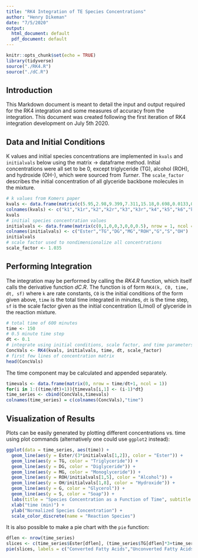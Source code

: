 ```yaml
---
title: "RK4 Integration of TE Species Concentrations"
author: "Henry Dikeman"
date: "7/5/2020"
output:
  html_document: default
  pdf_document: default
---
```


```r
knitr::opts_chunk$set(echo = TRUE)
library(tidyverse)
source("./RK4.R")
source("./dC.R")
```

## Introduction

This Markdown document is meant to detail the input and output required for the RK4 integration and some measures of accuracy from the integration. This document was created following the first iteration of RK4 integration development on July 5th 2020.

## Data and Initial Conditions

K values and initial species concentrations are implemented in `kvals` and `initialvals` below using the matrix -> dataframe method. Initial concentrations were all set to be 0, except triglyceride (TG), alcohol (ROH), and hydroxide (OH-), which were sourced from *Turner*. The `scale_factor` describes the initial concentration of all glyceride backbone molecules in the mixture.

```r
# k values from Komers paper
kvals <- data.frame(matrix(c(5.95,2.98,9.399,7.311,15.18,0.698,0.0133,0.3456,0.7474,0.4654), nrow = 1))/60
colnames(kvals) <- c("k1","k1r","k2","k2r","k3","k3r","k4","k5","k6","k7")
kvals
# initial species concentration values
initialvals <- data.frame(matrix(c(0,1,0,0,3,0,0,0.5), nrow = 1, ncol = 8))
colnames(initialvals) <- c("Ester","TG","DG","MG","ROH","G","S","OH")
initialvals
# scale factor used to nondimensionalize all concentrations
scale_factor <- 1.035
```

## Performing Integration

The integration may be performed by calling the *RK4.R* function, which itself calls the derivative function *dC.R*. The function is of form `RK4(k, C0, time, dt, sf)` where `k` are rate constants, `C0` is the initial conditions of the form given above, `time` is the total time integrated in minutes, `dt` is the time step, `sf` is the scale factor given as the initial concentration (L/mol) of glyceride in the reaction mixture.

```r
# total time of 600 minutes
time <- 150
# 0.5 minute time step
dt <- 0.1
# integrate using initial conditions, scale factor, and time parameters
ConcVals <- RK4(kvals, initialvals, time, dt, scale_factor)
# first few lines of concentration matrix
head(ConcVals)
```

The time component may be calculated and appended separately.

```r
timevals <- data.frame(matrix(0, nrow = time/dt+1, ncol = 1))
for(i in 1:((time/dt)+1)){timevals[i,1] <- (i-1)*dt}
time_series <- cbind(ConcVals,timevals)
colnames(time_series) = c(colnames(ConcVals),"time")
```

## Visualization of Results

Plots can be easily generated by plotting different concentrations vs. time using plot commands (alternatively one could use `ggplot2` instead):

```r
ggplot(data = time_series, aes(time)) + 
  geom_line(aes(y = Ester/(3*initialvals[1,2]), color = "Ester")) + 
  geom_line(aes(y = TG, color = "Triglyceride")) + 
  geom_line(aes(y = DG, color = "Diglyceride")) + 
  geom_line(aes(y = MG, color = "Monoglyceride")) + 
  geom_line(aes(y = ROH/initialvals[1,5], color = "Alcohol")) + 
  geom_line(aes(y = OH/initialvals[1,8], color = "Hydroxide")) + 
  geom_line(aes(y = G, color = "Glycerol")) + 
  geom_line(aes(y = S, color = "Soap")) + 
  labs(title = "Species Concentration as a Function of Time", subtitle = "Room temp") +
  xlab("time (min)") + 
  ylab("Normalized Species Concentration") +
  scale_color_discrete(name = "Reaction Species")
```

It is also possible to make a pie chart with the `pie` function:

```r
dflen <- nrow(time_series)
slices <- c(time_series$Ester[dflen], (time_series$TG[dflen]*3+time_series$DG[dflen]*2+time_series$MG[dflen]+time_series$S[dflen]))
pie(slices, labels = c("Converted Fatty Acids","Unconverted Fatty Acids"), main = "Conversion Percentage")
```
